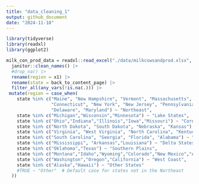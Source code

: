 ```yaml
---
title: "data_cleaning_1"
output: github_document
date: "2024-11-18"
---
```


```r
library(tidyverse)
library(readxl)
library(ggplot2)
```


```r
milk_con_prod_data = readxl::read_excel("./data/milkcowsandprod.xlsx", sheet="Milk cows", skip=1,col_names = TRUE) |>
  janitor::clean_names() |>
  #drop_na() |>
  rename(region = x1) |>
  rename(state = back_to_content_page) |>
  filter_all(any_vars(!is.na(.))) |>
 mutate(region = case_when(
    state %in% c("Maine", "New Hampshire", "Vermont", "Massachusetts", "Rhode Island", 
                 "Connecticut", "New York", "New Jersey", "Pennsylvania", 
                 "Delaware", "Maryland") ~ "Northeast",
    state %in% c("Michigan","Wisconsin","Minnesota") ~ "Lake States",
    state %in% c("Ohio","Indiana","Illinois","Iowa","Missouri") ~ "Corn Belt",
    state %in% c("North Dakota", "South Dakota", "Nebraska", "Kansas") ~ "Northern Plains",
    state %in% c("Virginia", "West Virginia", "North Carolina", "Kentucky", "Tennessee") ~ "Appalachia",
    state %in% c("South Carolina", "Georgia", "Florida", "Alabama") ~ "Southeast",
    state %in% c("Mississippi", "Arkansas","Louisiana") ~ "Delta States",
    state %in% c("Oklahoma","Texas") ~ "Southern Plains",
    state %in% c("Montana","Idaho","Wyoming","Colorado","New Mexico","Arizona","Utah","Nevada") ~ "Mountain Region",
    state %in% c("Washington","Oregon","California") ~ "West Coast",
    state %in% c("Alaska","Hawaii") ~ "Other States"
    #TRUE ~ "Other"  # Default case for states not in the Northeast
  ))

  
```

